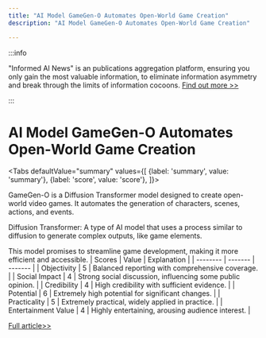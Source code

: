 ```yaml
---
title: "AI Model GameGen-O Automates Open-World Game Creation"
description: "AI Model GameGen-O Automates Open-World Game Creation"

---
```



:::info

"Informed AI News" is an publications aggregation platform, ensuring you only gain the most valuable information, to eliminate information asymmetry and break through the limits of information cocoons.  [Find out more >>](/)

:::

# AI Model GameGen-O Automates Open-World Game Creation


<Tabs
	defaultValue="summary"
	values={[
	{label: 'summary', value: 'summary'},
	{label: 'score', value: 'score'},
]}>
<TabItem value="summary">


GameGen-O is a Diffusion Transformer model designed to create open-world video games. It automates the generation of characters, scenes, actions, and events.

Diffusion Transformer: A type of AI model that uses a process similar to diffusion to generate complex outputs, like game elements.

This model promises to streamline game development, making it more efficient and accessible.
</TabItem>
<TabItem value="score">
	| Scores     | Value   | Explanation |
	| -------- | ------- | ------- |
	| Objectivity  | 5    | Balanced reporting with comprehensive coverage.    |
	| Social Impact | 4     | Strong social discussion, influencing some public opinion.    |
	| Credibility    | 4    | High credibility with sufficient evidence.    |
	| Potential    | 6    | Extremely high potential for significant changes.    |
	| Practicality    | 5    | Extremely practical, widely applied in practice.    |
	| Entertainment Value    | 4    | Highly entertaining, arousing audience interest.    |
</TabItem>
</Tabs>

[Full article>>](https://xiaohu.ai/p/13643)
